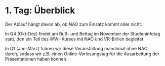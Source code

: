 
# 1. Tag: Überblick

<Callout>
Der Ablauf hängt davon ab, ob NAO zum Einsatz kommt oder nicht.

In Q4 (Okt-Dez) findet am Buß- und Bettag im November der Studieninfotag statt, den ein Teil des WWI-Kurses mit NAO und VR-Brillen begleitet.

In Q1 (Jan-März) führen wir diese Veranstaltung manchmal ohne NAO durch, sodass wir z.B. einen Online-Vorlesungstag für die Ausarbeitung der Präsentationen haben können.
</Callout>

<Cards>
  <Card title="Mit NAO" href="tag-01-nao" />
  <Card title="Ohne NAO" href="tag-01-no-nao" />
</Cards>
